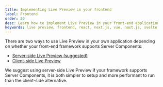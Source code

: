 ```yaml
---
title: Implementing Live Preview in your frontend
label: Frontend
order: 20
desc: Learn how to implement Live Preview in your front-end application.
keywords: live preview, frontend, react, next.js, vue, nuxt.js, svelte, hook, useLivePreview
---
```


There are two ways to use Live Preview in your own application depending on whether your front-end framework supports Server Components:

- [Server-side Live Preview (suggested)](./server)
- [Client-side Live Preview](./client)

<Banner type="info">
  We suggest using server-side Live Preview if your framework supports Server Components, it is both simpler to setup and more performant to run than the client-side alternative.
</Banner>
